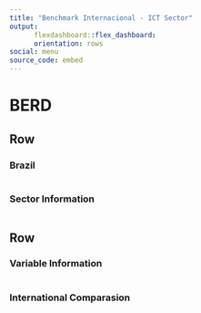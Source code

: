 ```yaml
---
title: "Benchmark Internacional - ICT Sector"
output: 
      flexdashboard::flex_dashboard:
      orientation: rows
social: menu
source_code: embed
---
```



BERD
=======================================================================

Row
-----------------------------------------------------------------------

### Brazil 

```r

```

### Sector Information

```r

```

Row
-----------------------------------------------------------------------

### Variable Information

```r

```

### International Comparasion

```r

```
